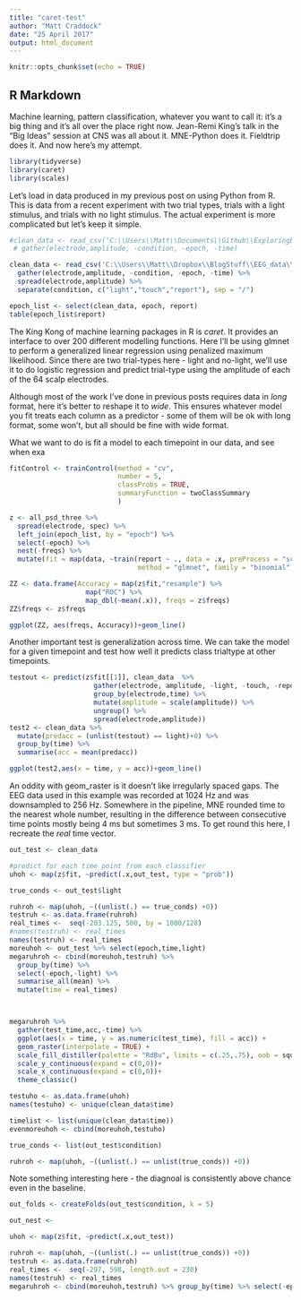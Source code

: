 ```yaml
---
title: "caret-test"
author: "Matt Craddock"
date: "25 April 2017"
output: html_document
---
```


```r
knitr::opts_chunk$set(echo = TRUE)
```

## R Markdown

Machine learning, pattern classification, whatever you want to call it: it's a big thing and it's all over the place right now. Jean-Remi King's talk in the "Big Ideas" session at CNS was all about it. MNE-Python does it. Fieldtrip does it. And now here's my attempt.

```r
library(tidyverse)
library(caret)
library(scales)
```

Let's load in data produced in my previous post on using Python from R. This is data from a recent experiment with two trial types, trials with a light stimulus, and trials with no light stimulus. The actual experiment is more complicated but let's keep it simple. 

```r
#clean_data <- read_csv('C:\\Users\\Matt\\Documents\\Github\\ExploringERPs\\epochs_clean.csv', progress = FALSE) %>% 
 # gather(electrode,amplitude, -condition, -epoch, -time)

clean_data <- read_csv('C:\\Users\\Matt\\Dropbox\\BlogStuff\\EEG_data\\epochs_GAT_clean.csv', progress = FALSE) %>%
  gather(electrode,amplitude, -condition, -epoch, -time) %>%
  spread(electrode,amplitude) %>%
  separate(condition, c("light","touch","report"), sep = "/")

epoch_list <- select(clean_data, epoch, report)
table(epoch_list$report)


```

The King Kong of machine learning packages in R is *caret*. It provides an interface to over 200 different modelling functions. Here I'll be using glmnet to perform a generalized linear regression using penalized maximum likelihood. Since there are two trial-types here - light and no-light, we'll use it to do logistic regression and predict trial-type using the amplitude of each of the 64 scalp electrodes.

Although most of the work I've done in previous posts requires data in *long* format, here it's better to reshape it to *wide*. This ensures whatever model you fit treats each column as a predictor - some of them will be ok with long format, some won't, but all should be fine with wide format.

What we want to do is fit a model to each timepoint in our data, and see when exa

```r
fitControl <- trainControl(method = "cv",
                           number = 5,
                           classProbs = TRUE,
                           summaryFunction = twoClassSummary
                           )

z <- all_psd_three %>%
  spread(electrode, spec) %>%
  left_join(epoch_list, by = "epoch") %>%
  select(-epoch) %>%
  nest(-freqs) %>%
  mutate(fit = map(data, ~train(report ~ ., data = .x, preProcess = "scale",
                                method = "glmnet", family = "binomial", trControl = fitControl)))

ZZ <- data.frame(Accuracy = map(z$fit,"resample") %>%
                   map("ROC") %>%
                   map_dbl(~mean(.x)), freqs = z$freqs)
ZZ$freqs <- z$freqs

ggplot(ZZ, aes(freqs, Accuracy))+geom_line()
```

Another important test is generalization across time. We can take the model for a given timepoint and test how well it predicts class trialtype at other timepoints.

```r
testout <- predict(z$fit[[1]], clean_data  %>% 
                     gather(electrode, amplitude, -light, -touch, -report, -epoch, -time) %>%
                     group_by(electrode,time) %>%
                     mutate(amplitude = scale(amplitude)) %>%
                     ungroup() %>%
                     spread(electrode,amplitude))
test2 <- clean_data %>%
  mutate(predacc = (unlist(testout) == light)+0) %>%
  group_by(time) %>%
  summarise(acc = mean(predacc))

ggplot(test2,aes(x = time, y = acc))+geom_line()
```
An oddity with geom_raster is it doesn't like irregularly spaced gaps. The EEG data used in this example was recorded at 1024 Hz and was downsampled to 256 Hz. Somewhere in the pipeline, MNE rounded time to the nearest whole number, resulting in the difference between consecutive time points mostly being 4 ms but sometimes 3 ms. To get round this here, I recreate the *real* time vector.

```r
out_test <- clean_data 

#predict for each time point from each classifier
uhoh <- map(z$fit, ~predict(.x,out_test, type = "prob"))

true_conds <- out_test$light

ruhroh <- map(uhoh, ~((unlist(.) == true_conds) +0))
testruh <- as.data.frame(ruhroh)
real_times <-  seq(-203.125, 500, by = 1000/128)
#names(testruh) <- real_times
names(testruh) <- real_times
moreuhoh <- out_test %>% select(epoch,time,light)
megaruhroh <- cbind(moreuhoh,testruh) %>%
  group_by(time) %>%
  select(-epoch,-light) %>%
  summarise_all(mean) %>%
  mutate(time = real_times)



megaruhroh %>% 
  gather(test_time,acc,-time) %>%
  ggplot(aes(x = time, y = as.numeric(test_time), fill = acc)) +
  geom_raster(interpolate = TRUE) + 
  scale_fill_distiller(palette = "RdBu", limits = c(.25,.75), oob = squish) +
  scale_y_continuous(expand = c(0,0))+
  scale_x_continuous(expand = c(0,0))+
  theme_classic()

testuho <- as.data.frame(uhoh)
names(testuho) <- unique(clean_data$time)

timelist <- list(unique(clean_data$time))
evenmoreuhoh <- cbind(moreuhoh,testuho)

true_conds <- list(out_test$condition)

ruhroh <- map(uhoh, ~((unlist(.) == unlist(true_conds)) +0))

```

Note something interesting here - the diagnoal is consistently above chance even in the baseline.

```r
out_folds <- createFolds(out_test$condition, k = 5)

out_nest <- 

uhoh <- map(z$fit, ~predict(.x,out_test))

ruhroh <- map(uhoh, ~((unlist(.) == unlist(true_conds)) +0))
testruh <- as.data.frame(ruhroh)
real_times <-  seq(-297, 598, length.out = 230)
names(testruh) <- real_times
megaruhroh <- cbind(moreuhoh,testruh) %>% group_by(time) %>% select(-epoch,-condition) %>% summarise_all(mean) %>% mutate(time = real_times)
```

